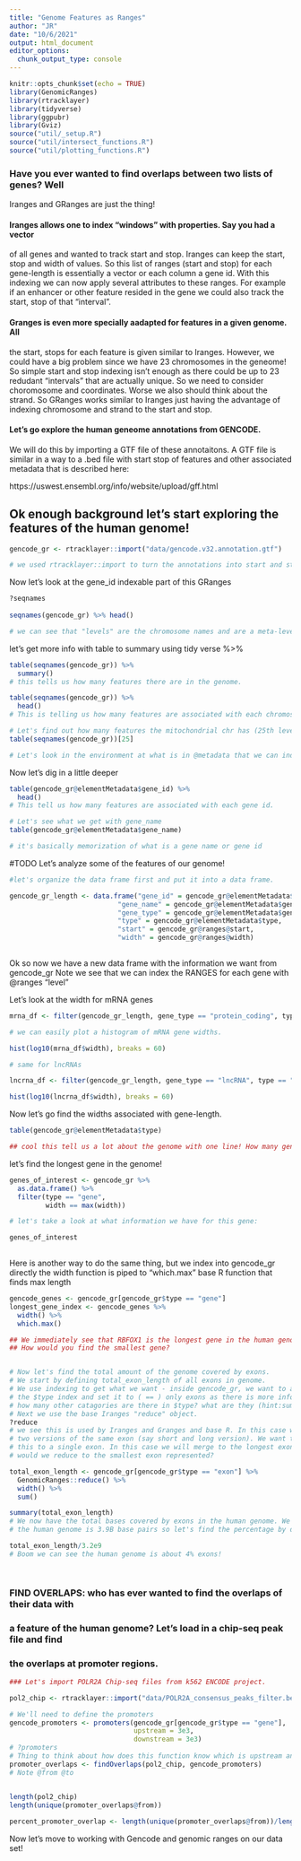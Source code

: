 ```yaml
---
title: "Genome Features as Ranges"
author: "JR"
date: "10/6/2021"
output: html_document
editor_options: 
  chunk_output_type: console
---
```


```r
knitr::opts_chunk$set(echo = TRUE)
library(GenomicRanges)
library(rtracklayer)
library(tidyverse)
library(ggpubr)
library(Gviz)
source("util/_setup.R")
source("util/intersect_functions.R")
source("util/plotting_functions.R")
```

### Have you ever wanted to find overlaps between two lists of genes? Well
Iranges and GRanges are just the thing!

#### Iranges allows one to index "windows" with properties. Say you had a vector
of all genes and wanted to track start and stop. Iranges can keep the start, 
stop and width of values. So this list of ranges (start and stop) for each 
gene-length is essentially a vector or each column a gene id. With this indexing
we can now apply several attributes to these ranges. For example if an enhancer 
or other feature resided in the gene we could also track the start, stop of that
"interval". 

#### Granges is even more specially aadapted for features in a given genome. All
the start, stops for each feature is given similar to Iranges. However, we could
have a big problem since we have 23 chromosomes in the geneome! So simple start
and stop indexing isn't enough as there could be up to 23 redudant "intervals" 
that are actually unique. So we need to consider choromosome and coordinates. 
Worse we also should think about the strand. So GRanges works similar to Iranges
just having the advantage of indexing chromosome and strand to the start and stop.


#### Let's go explore the human geneome annotations from GENCODE.
We will do this by importing a GTF file of these annotaitons.
A GTF file is similar in a way to a .bed file with start stop of features
and other associated metadata that is described here:

https://uswest.ensembl.org/info/website/upload/gff.html


## Ok enough background let's start exploring the features of the human genome!
```r

gencode_gr <- rtracklayer::import("data/gencode.v32.annotation.gtf")

# we used rtracklayer::import to turn the annotations into start and stops (Iranges) w/ chr (Granges)

```

Now let's look at the gene_id indexable part of this GRanges
```r

?seqnames
  
seqnames(gencode_gr) %>% head()

# we can see that "levels" are the chromosome names and are a meta-level
```

let's get more info with table to summary using tidy verse %>%
```R
table(seqnames(gencode_gr)) %>% 
  summary()
# this tells us how many features there are in the genome.

table(seqnames(gencode_gr)) %>%
  head()
# This is telling us how many features are associated with each chromosome.

# Let's find out how many features the mitochondrial chr has (25th level)
table(seqnames(gencode_gr))[25] 

# Let's look in the environment at what is in @metadata that we can index into with $

```

Now let's dig in a little deeper

```R
table(gencode_gr@elementMetadata$gene_id) %>% 
  head()
# This tell us how many features are associated with each gene id.

# Let's see what we get with gene_name
table(gencode_gr@elementMetadata$gene_name)

# it's basically memorization of what is a gene name or gene id 

```

#TODO
Let's analyze some of the features of our genome!

```r

#let's organize the data frame first and put it into a data frame.

gencode_gr_length <- data.frame("gene_id" = gencode_gr@elementMetadata$gene_id,
                           "gene_name" = gencode_gr@elementMetadata$gene_name,
                           "gene_type" = gencode_gr@elementMetadata$gene_type,
                           "type" = gencode_gr@elementMetadata$type,
                           "start" = gencode_gr@ranges@start,
                           "width" = gencode_gr@ranges@width)
                           
```


Ok so now we have a new data frame with the information we want from gencode_gr
Note we see that we can index the RANGES for each gene with @ranges "level"

Let's look at the width for mRNA genes
```R

mrna_df <- filter(gencode_gr_length, gene_type == "protein_coding", type == "gene")

# we can easily plot a histogram of mRNA gene widths.

hist(log10(mrna_df$width), breaks = 60)

# same for lncRNAs

lncrna_df <- filter(gencode_gr_length, gene_type == "lncRNA", type == "gene")

hist(log10(lncrna_df$width), breaks = 60)

```

Now let's go find the widths associated with gene-length.
```R

table(gencode_gr@elementMetadata$type)

## cool this tell us a lot about the genome with one line! How many genes are

```

let's find the longest gene in the genome!
```R

genes_of_interest <- gencode_gr %>%
  as.data.frame() %>%
  filter(type == "gene",
         width == max(width))

# let's take a look at what information we have for this gene:

genes_of_interest
         
```

Here is another way to do the same thing, but we index into gencode_gr directly
the width function is piped to "which.max" base R function that finds max length

```R

gencode_genes <- gencode_gr[gencode_gr$type == "gene"]
longest_gene_index <- gencode_genes %>%
  width() %>%
  which.max()

## We immediately see that RBFOX1 is the longest gene in the human genome.
## How would you find the smallest gene?


# Now let's find the total amount of the genome covered by exons.
# We start by defining total_exon_length of all exons in genome.
# We use indexing to get what we want - inside gencode_gr, we want to access
# the $type index and set it to ( == ) only exons as there is more info $type
# how many other catagories are there in $type? what are they (hint:summary)
# Next we use the base Iranges "reduce" object. 
?reduce
# we see this is used by Iranges and Granges and base R. In this case we may have
# two versions of the same exon (say short and long version). We want to reduce
# this to a single exon. In this case we will merge to the longest exon. ? How
# would we reduce to the smallest exon represented?

total_exon_length <- gencode_gr[gencode_gr$type == "exon"] %>%
  GenomicRanges::reduce() %>% 
  width() %>%
  sum()

summary(total_exon_length)
# We now have the total bases covered by exons in the human genome. We also know
# the human genome is 3.9B base pairs so let's find the percentage by division:

total_exon_length/3.2e9
# Boom we can see the human genome is about 4% exons!




```



### FIND OVERLAPS: who has ever wanted to find the overlaps of their data with
### a feature of the human genome? Let's load in a chip-seq peak file and find
### the overlaps at promoter regions.

```r
### Let's import POLR2A Chip-seq files from k562 ENCODE project.

pol2_chip <- rtracklayer::import("data/POLR2A_consensus_peaks_filter.bed")

# We'll need to define the promoters 
gencode_promoters <- promoters(gencode_gr[gencode_gr$type == "gene"], 
                               upstream = 3e3, 
                               downstream = 3e3)
# ?promoters
# Thing to think about how does this function know which is upstream and downstream
promoter_overlaps <- findOverlaps(pol2_chip, gencode_promoters)
# Note @from @to


length(pol2_chip)
length(unique(promoter_overlaps@from))
       
percent_promoter_overlap <- length(unique(promoter_overlaps@from))/length(pol2_chip)
```

Now let's move to working with Gencode and genomic ranges on our data set!
